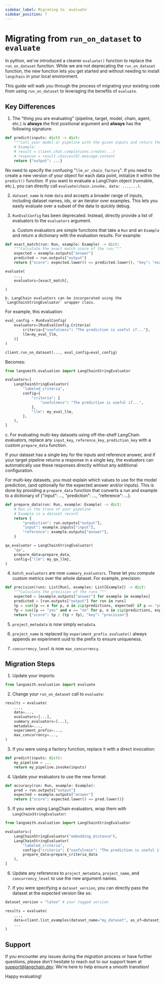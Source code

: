```yaml
---
sidebar_label: Migrating to `evaluate`
sidebar_position: 7
---
```


# Migrating from `run_on_dataset` to `evaluate`

In python, we've introduced a cleaner `evaluate()` function to replace the `run_on_dataset` function. While we are not deprecating the `run_on_dataset` function, the new function lets you get started and without needing to install `langchain` in your local environment.

This guide will walk you through the process of migrating your existing code from using `run_on_dataset` to leveraging the benefits of `evaluate`.

## Key Differences

1. The "thing you are evaluating" (pipeline, target, model, chain, agent, etc.) is **always** the first positional argument and **always** has the following signature:

```python
def predict(inputs: dict) -> dict:
    """Call your model or pipeline with the given inputs and return the predictions."""
    # Example:
    # result = client.chat.completions.create(...)
    # response = result.choices[0].message.content
    return {"output": ...}
```

No need to specify the confusing "`llm_or_chain_factory`". If you need to create a new version of your object for each data point, initialize it within the `predict()` function.
If you want to evaluate a LangChain object (runnable, etc.), you can directly call `evaluate(chain.invoke, data: ...,...)`.

2. `dataset_name` is now `data` and accepts a broader range of inputs, including dataset names, ids, or an iterator over examples. This lets you easily evaluate over a subset of the data to quickly debug.

3. `RunEvalConfig` has been deprecated. Instead, directly provide a list of evaluators to the `evaluators` argument.

    a. Custom evaluators are simple functions that take a `Run` and an `Example` and return a dictionary with the evaluation results. For example:

```python
def exact_match(run: Run, example: Example) -> dict:
    """Calculate the exact match score of the run."""
    expected = example.outputs["answer"]
    predicted = run.outputs["output"]
    return {"score": expected.lower() == predicted.lower(), "key": "exact_match"}

evaluate(
    ...,
    evaluators=[exact_match],

)
```
    
    b. LangChain evaluators can be incorporated using the `LangChainStringEvaluator` wrapper class.

For example, this evaluation:

```python
eval_config = RunEvalConfig(
    evaluators=[RunEvalConfig.Criteria(
        criteria={"usefulness": "The prediction is useful if..."},
        llm=my_eval_llm,
    )]
)

client.run_on_dataset(..., eval_config=eval_config)
```

Becomes:

```python
from langsmith.evaluation import LangChainStringEvaluator

evaluators=[
    LangChainStringEvaluator(
        "labeled_criteria",
        config={
            "criteria": {
                "usefulness": "The prediction is useful if...",
            }, 
            "llm": my_eval_llm,
        },
    ),
]
```

   c. For evaluating multi-key datasets using off-the-shelf LangChain evaluators, replace any `input_key`, `reference_key`, `prediction_key` with a custom `prepare_data` function.
   
If your dataset has a single key for the inputs and reference answer, and if your target pipeline returns a response in a single key, the evaluators can automatically use these responses directly without any additional configuration.

For multi-key datasets, you must explain which values to use for the model prediction, (and optionally for the expected answer and/or inputs). This is done by providing a `prepare_data` function that converts a run and example to a dictionary of {"input": ..., "prediction": ..., "reference": ...}.

```python
def prepare_data(run: Run, example: Example) -> dict:
    # Run is the trace of your pipeline
    # Example is a dataset record
    return {
        "prediction": run.outputs["output"],
        "input": example.inputs["input"],
        "reference": example.outputs["answer"],
    }

qa_evaluator = LangChainStringEvaluator(
    "qa",
    prepare_data=prepare_data,
    config={"llm": my_qa_llm},
)
```


4. `batch_evaluators` are now `summary_evaluators`. These let you compute custom metrics over the whole dataset. For example, precision:

```python
def precision(runs: List[Run], examples: List[Example]) -> dict:
    """Calculate the precision of the runs."""
    expected = [example.outputs["answer"] for example in examples]
    predicted = [run.outputs["output"] for run in runs] 
    tp = sum([p == e for p, e in zip(predictions, expected) if p == "yes"])
    fp = sum([p == "yes" and e == "no" for p, e in zip(predictions, expected)])
    return {"score": tp / (tp + fp), "key": "precision"}
```

5. `project_metadata` is now simply `metadata`. 

6. `project_name` is replaced by `experiment_prefix`. `evaluate()` always appends an experiment uuid to the prefix to ensure uniqueness.

7. `concurrency_level` is now `max_concurrency`.

## Migration Steps

1. Update your imports:

```python
from langsmith.evaluation import evaluate
```

2. Change your `run_on_dataset` call to `evaluate`:

```python
results = evaluate(
    ...,
    data=...,
    evaluators=[...],
    summary_evaluators=[...],
    metadata=...,
    experiment_prefix=...,
    max_concurrency=...,
)
```

3. If you were using a factory function, replace it with a direct invocation:

```python
def predict(inputs: dict):
    my_pipeline = ...
    return my_pipeline.invoke(inputs)
```

4. Update your evaluators to use the new format:

```python
def accuracy(run: Run, example: Example):
    pred = run.outputs["output"]
    expected = example.outputs["answer"]
    return {"score": expected.lower() == pred.lower()}
```

5. If you were using LangChain evaluators, wrap them with `LangChainStringEvaluator`:

```python
from langsmith.evaluation import LangChainStringEvaluator

evaluators=[
    LangChainStringEvaluator("embedding_distance"),
    LangChainStringEvaluator(
        "labeled_criteria",
        config={"criteria": {"usefulness": "The prediction is useful if..."}},
        prepare_data=prepare_criteria_data
    ),
]
```

6. Update any references to `project_metadata`, `project_name`, and `concurrency_level` to use the new argument names.

7. If you were specifying a `dataset_version`, you can directly pass the dataset at the expected version like so:

```python
dataset_version = "lates" # your tagged version

results = evaluate(
    ...,
    data=client.list_examples(dataset_name="my_dataset", as_of=dataset_version),
    ...
)

```

## Support

If you encounter any issues during the migration process or have further questions, please don't hesitate to reach out to our support team at [support@langchain.dev](mailto:support@langchain.dev). We're here to help ensure a smooth transition!

Happy evaluating!